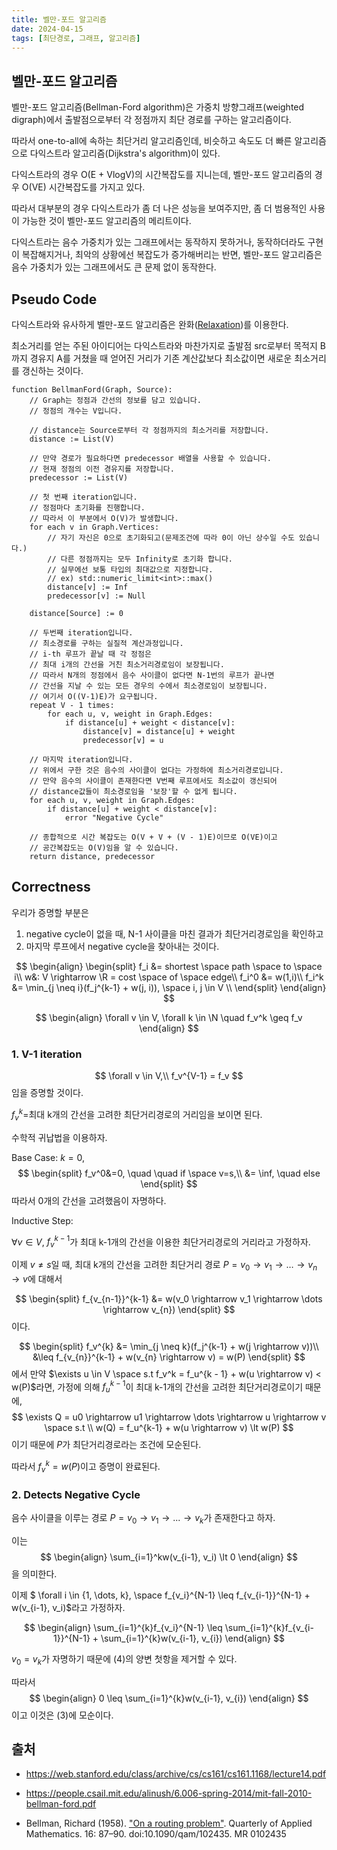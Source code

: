 ```yaml
---
title: 벨만-포드 알고리즘
date: 2024-04-15
tags: [최단경로, 그래프, 알고리즘]
---
```


## 벨만-포드 알고리즘

벨만-포드 알고리즘(Bellman-Ford algorithm)은
가중치 방향그래프(weighted digraph)에서 출발점으로부터 각 정점까지 최단 경로를 구하는 알고리즘이다.

따라서 one-to-all에 속하는 최단거리 알고리즘인데,
비슷하고 속도도 더 빠른 알고리즘으로 다익스트라 알고리즘(Dijkstra's algorithm)이 있다.

다익스트라의 경우 O(E + VlogV)의 시간복잡도를 지니는데,
벨만-포드 알고리즘의 경우 O(VE) 시간복잡도를 가지고 있다.

따라서 대부분의 경우 다익스트라가 좀 더 나은 성능을 보여주지만, 좀 더 범용적인 사용이 가능한 것이 벨만-포드 알고리즘의 메리트이다.

다익스트라는 음수 가중치가 있는 그래프에서는 동작하지 못하거나,
동작하더라도 구현이 복잡해지거나, 최악의 상황에선 복잡도가 증가해버리는 반면,
벨만-포드 알고리즘은 음수 가중치가 있는 그래프에서도 큰 문제 없이 동작한다.

## Pseudo Code

다익스트라와 유사하게 벨만-포드 알고리즘은 완화([Relaxation](https://en.wikipedia.org/wiki/Relaxation_(approximation)))를 이용한다.

최소거리를 얻는 주된 아이디어는 다익스트라와 마찬가지로
출발점 src로부터 목적지 B까지 경유지 A를 거쳤을 때 얻어진 거리가 기존 계산값보다 최소값이면
새로운 최소거리를 갱신하는 것이다.

```pseudocode
function BellmanFord(Graph, Source):
    // Graph는 정점과 간선의 정보를 담고 있습니다.
    // 정점의 개수는 V입니다.

    // distance는 Source로부터 각 정점까지의 최소거리를 저장합니다.
    distance := List(V)
    
    // 만약 경로가 필요하다면 predecessor 배열을 사용할 수 있습니다.
    // 현재 정점의 이전 경유지를 저장합니다.
    predecessor := List(V)

    // 첫 번째 iteration입니다.
    // 정점마다 초기화를 진행합니다.
    // 따라서 이 부분에서 O(V)가 발생합니다.
    for each v in Graph.Vertices:
        // 자기 자신은 0으로 초기화되고(문제조건에 따라 0이 아닌 상수일 수도 있습니다.)
        // 다른 정점까지는 모두 Infinity로 초기화 합니다.
        // 실무에선 보통 타입의 최대값으로 지정합니다. 
        // ex) std::numeric_limit<int>::max()
        distance[v] := Inf
        predecessor[v] := Null

    distance[Source] := 0

    // 두번째 iteration입니다.
    // 최소경로를 구하는 실질적 계산과정입니다.
    // i-th 루프가 끝날 때 각 정점은
    // 최대 i개의 간선을 거친 최소거리경로임이 보장됩니다.
    // 따라서 N개의 정점에서 음수 사이클이 없다면 N-1번의 루프가 끝나면
    // 간선을 지날 수 있는 모든 경우의 수에서 최소경로임이 보장됩니다.
    // 여기서 O((V-1)E)가 요구됩니다.
    repeat V - 1 times:
        for each u, v, weight in Graph.Edges:
            if distance[u] + weight < distance[v]:
                distance[v] = distance[u] + weight
                predecessor[v] = u
    
    // 마지막 iteration입니다.
    // 위에서 구한 것은 음수의 사이클이 없다는 가정하에 최소거리경로입니다.
    // 만약 음수의 사이클이 존재한다면 V번째 루프에서도 최소값이 갱신되어
    // distance값들이 최소경로임을 '보장'할 수 없게 됩니다.
    for each u, v, weight in Graph.Edges:
        if distance[u] + weight < distance[v]:
            error "Negative Cycle"

    // 종합적으로 시간 복잡도는 O(V + V + (V - 1)E)이므로 O(VE)이고
    // 공간복잡도는 O(V)임을 알 수 있습니다.
    return distance, predecessor
```

## Correctness

우리가 증명할 부분은


1. negative cycle이 없을 때, N-1 사이클을 마친 결과가 최단거리경로임을 확인하고
2. 마지막 루프에서 negative cycle을 찾아내는 것이다.


$$
\begin{align}
\begin{split}
f_i &= shortest \space path \space to \space i\\
w&: V \rightarrow \R = cost \space of \space edge\\
f_i^0 &= w(1,i)\\
f_i^k &= \min_{j \neq i}(f_j^{k-1} + w(j, i)), \space i, j \in V \\
\end{split}
\end{align}
$$

$$
\begin{align}
\forall v \in V, \forall k \in \N \quad
f_v^k \geq f_v
\end{align}
$$

### 1. V-1 iteration

$$
\forall v \in V,\\
f_v^{V-1} = f_v
$$
임을 증명할 것이다.

$f_v^{k}=$최대 k개의 간선을 고려한 최단거리경로의 거리임을 보이면 된다.

수학적 귀납법을 이용하자.

Base Case: $k=0$,
$$
\begin{split}
f_v^0&=0, \quad \quad if \space v=s,\\
     &= \inf,  \quad else
\end{split}
$$ 
따라서 0개의 간선을 고려했음이 자명하다.

Inductive Step: 

$\forall v \in V,$ $f_v^{k-1}$가 최대 k-1개의 간선을 이용한 최단거리경로의 거리라고 가정하자.

이제 $v \neq s$일 때, 
최대 k개의 간선을 고려한 최단거리 경로 $P = v_0 \rightarrow v_1 \rightarrow \dots \rightarrow v_{n} \rightarrow v$에 대해서 

$$
\begin{split}
f_{v_{n-1}}^{k-1} &= w(v_0 \rightarrow v_1 \rightarrow \dots \rightarrow v_{n})
\end{split}
$$
이다. 

$$
\begin{split}
f_v^{k} &= \min_{j \neq k}(f_j^{k-1} + w(j \rightarrow v))\\
&\leq f_{v_{n}}^{k-1} + w(v_{n} \rightarrow v) = w(P)
\end{split}
$$
에서 만약 $\exists u \in V \space s.t f_v^k = f_u^{k - 1} + w(u \rightarrow v) < w(P)$라면,
가정에 의해 $f_u^{k-1}$이 최대 k-1개의 간선을 고려한 최단거리경로이기 때문에,
$$
\exists Q = u0 \rightarrow u1 \rightarrow \dots \rightarrow u \rightarrow v \space s.t \\
w(Q) = f_u^{k-1} + w(u \rightarrow v) \lt w(P) 
$$
이기 때문에 $P$가 최단거리경로라는 조건에 모순된다.

따라서 $f_v^{k} = w(P)$이고 증명이 완료된다.

### 2. Detects Negative Cycle

음수 사이클을 이루는 경로 $P=v_0 \rightarrow v_1 \rightarrow ... \rightarrow v_k$가 존재한다고 하자.

이는
$$
\begin{align}
\sum_{i=1}^kw(v_{i-1}, v_i) \lt 0
\end{align}
$$
을 의미한다.

이제 $ \forall i \in \{1, \dots, k\}, \space f_{v_i}^{N-1} \leq f_{v_{i-1}}^{N-1} + w(v_{i-1}, v_i)$라고 가정하자.

$$
\begin{align}
\sum_{i=1}^{k}f_{v_i}^{N-1} \leq \sum_{i=1}^{k}f_{v_{i-1}}^{N-1} + \sum_{i=1}^{k}w(v_{i-1}, v_{i})
\end{align}
$$

$v_0=v_k$가 자명하기 때문에 (4)의 양변 첫항을 제거할 수 있다.

따라서
$$
\begin{align}
0 \leq \sum_{i=1}^{k}w(v_{i-1}, v_{i})
\end{align}
$$
이고 이것은 (3)에 모순이다.


## 출처

- https://web.stanford.edu/class/archive/cs/cs161/cs161.1168/lecture14.pdf

- https://people.csail.mit.edu/alinush/6.006-spring-2014/mit-fall-2010-bellman-ford.pdf

- Bellman, Richard (1958). ["On a routing problem"](https://www.ams.org/journals/qam/1958-16-01/S0033-569X-1958-0102435-2/S0033-569X-1958-0102435-2.pdf). Quarterly of Applied Mathematics. 16: 87–90. doi:10.1090/qam/102435. MR 0102435